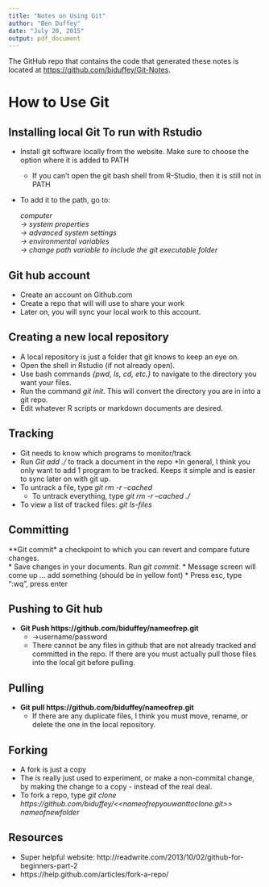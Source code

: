 ```yaml
---
title: "Notes on Using Git"
author: "Ben Duffey"
date: "July 20, 2015"
output: pdf_document
---
```


The GitHub repo that contains the code that generated these notes is located at <https://github.com/biduffey/Git-Notes>.

# How to Use Git

## Installing local Git To run with Rstudio
  * Install git software locally from the website. Make sure to choose the option where it is added to PATH  
    * If you can't open the git bash shell from R-Studio, then it is still not in PATH
  * To add it to the path, go to:  
      
      *computer*  
      *->  system properties*  
      *->  advanced system settings*     
      *->  environmental variables*  
      *->  change path variable to include the git executable folder*  

## Git hub account
  * Create an account on Github.com
  * Create a repo that will will use to share your work
  * Later on, you will sync your local work to this account. 

## Creating a new local repository
  * A local repository is just a folder that git knows to keep an eye on. 
  * Open the shell in Rstudio (if not already open).
  * Use bash commands *{pwd, ls, cd, etc.}* to navigate to the directory you want your files.
  * Run the command *git init*. This will convert the directory you are in into a git repo. 
  * Edit whatever R scripts or markdown documents are desired.

## Tracking 
  * Git needs to know which programs to monitor/track
  * Run *Git add ./<document>* to track a document in the repo
    *In general, I think you only want to add 1 program to be tracked. Keeps it simple and is easier to sync later on with git up. 
  * To untrack a file, type *git rm -r --cached <document>*
    * To untrack everything, type *git rm -r --cached ./*
  * To view a list of tracked files: *git ls-files*

## Committing
  **Git commit* a checkpoint to which you can revert and compare future changes.  
    * Save changes in your documents. Run *git commit*.
    * Message screen will come up … add something (should be in yellow font)
      * Press esc, type “:wq”, press enter

## Pushing to Git hub
  * **Git Push https://github.com/biduffey/nameofrep.git**
    * ->username/password
    * There cannot be any files in github that are not already tracked and committed in the repo.  If there are you must actually pull those files into the local git before pulling. 

## Pulling
  * **Git pull https://github.com/biduffey/nameofrep.git**
    * If there are any duplicate files, I think you must move, rename, or delete the one in the local repository. 

## Forking
  * A fork is just a copy
  * The is really just used to experiment, or make a non-commital change, by making the change to a copy - instead of the real deal. 
  * To fork a repo, type *git clone https://github.com/biduffey/<<nameofrepyouwanttoclone.git>> nameofnewfolder*
	
## Resources
  * Super helpful website: http://readwrite.com/2013/10/02/github-for-beginners-part-2 
  * https://help.github.com/articles/fork-a-repo/

